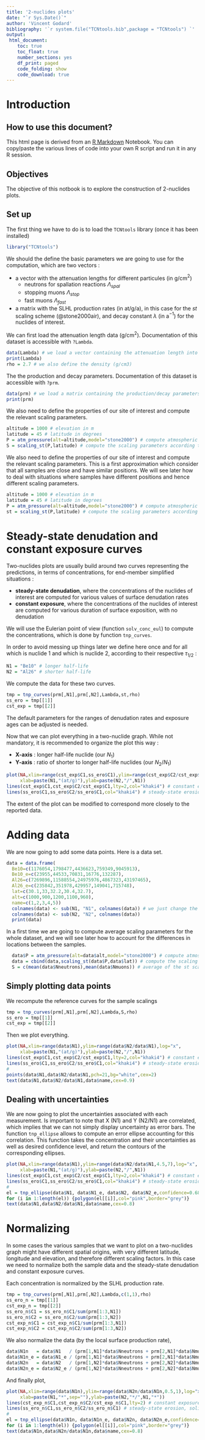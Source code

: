 ```yaml
---
title: '2-nuclides plots'
date: "`r Sys.Date()`"
author: 'Vincent Godard'
bibliography: '`r system.file("TCNtools.bib",package = "TCNtools") `'
output:
 html_document:
    toc: true
    toc_float: true
    number_sections: yes
    df_print: paged
    code_folding: show
    code_download: true
---
```


# Introduction 

## How to use this document?

This html page is derived from an [R Markdown](http://rmarkdown.rstudio.com) Notebook. 
You can copy/paste the various lines of code into your own R script and run it in any R session.


## Objectives

The objective of this notbook is to explore the construction of 2-nuclides plots.

## Set up

The first thing we have to do is to load the `TCNtools` library (once it has been installed)

```r
library("TCNtools")
```

We should the define the basic parameters we are going to use for the computation, which are two vectors :

- a vector with the attenuation lengths for different particules (in g/cm$^2$)
    - neutrons for spallation reactions $\Lambda_{spal}$
    - stopping muons $\Lambda_{stop}$
    - fast muons $\Lambda_{fast}$    
- a matrix with the SLHL production rates (in at/g/a), in this case for the *st* scaling scheme (@stone2000air), and decay constant $\lambda$ (in a$^{-1}$) for the nuclides of interest.

We can first load the attenuation length data (g/cm$^2$).
Documentation of this dataset is accessible with `?Lambda`.

```r
data(Lambda) # we load a vector containing the attenuation length into the environment
print(Lambda)
rho = 2.7 # we also define the density (g/cm3)
```

The the production and decay parameters.
Documentation of this dataset is accessible with `?prm`.

```r
data(prm) # we load a matrix containing the production/decay parameters into the environment
print(prm)
```

We also need to define the properties of our site of interest and compute the relevant scaling parameters.

```r
altitude = 1000 # elevation in m
latitude = 45 # latitude in degrees
P = atm_pressure(alt=altitude,model="stone2000") # compute atmospheric pressure at site
S = scaling_st(P,latitude) # compute the scaling parameters according to Stone (2000)
```

We also need to define the properties of our site of interest and compute the relevant scaling parameters.
This is a first approximation which consider that all samples are close and have similar positions.
We will see later how to deal with situations where samples have different positions and hence different scaling parameters.

```r
altitude = 1000 # elevation in m
latitude = 45 # latitude in degrees
P = atm_pressure(alt=altitude,model="stone2000") # compute atmospheric pressure at site
st = scaling_st(P,latitude) # compute the scaling parameters according to Stone (2000)
```

# Steady-state denudation and constant exposure curves

Two-nuclides plots are usually build around two curves representing the predictions, in terms of concentrations, for end-member simplified situations :

- **steady-state denudation**, where the concentrations of the nuclides of interest are computed for various values of surface denudation rates
- **constant exposure**, where the concentrations of the nuclides of interest are computed for various duration of surface exposition, with no denudation

We will use the Eulerian point of view (function `solv_conc_eul`) to compute the concentrations, which is done by function `tnp_curves`.

In order to avoid messing up things later we define here once and for all which is nuclide 1 and which is nuclide 2, according to their respective $\tau_{1/2}$ :

```r
N1 = "Be10" # longer half-life
N2 = "Al26" # shorter half-life
```

We compute the data for these two curves.

```r
tmp = tnp_curves(prm[,N1],prm[,N2],Lambda,st,rho)
ss_ero = tmp[[1]]
cst_exp = tmp[[2]]
```

The default parameters for the ranges of denudation rates and exposure ages can be adjusted is needed.

Now that we can plot everything in a two-nuclide graph.
While not mandatory, it is recommended to organize the plot this way :

- **X-axis** : longer half-life nuclide (our $N_1$)
- **Y-axis** : ratio of shorter to longer half-life nuclides (our $N_2/N_1$)

```r
plot(NA,xlim=range(cst_exp$C1,ss_ero$C1),ylim=range(cst_exp$C2/cst_exp$C1,ss_ero$C2/ss_ero$C1),log="x",
     xlab=paste(N1,"(at/g)"),ylab=paste(N2,"/",N1))
lines(cst_exp$C1,cst_exp$C2/cst_exp$C1,lty=2,col="khaki4") # constant exposure, dashed line
lines(ss_ero$C1,ss_ero$C2/ss_ero$C1,col="khaki4") # steady-state erosion, solid line
```
The extent of the plot can be modified to correspond more closely to the reported data.

# Adding data

We are now going to add some data points.
Here is a data set.


```r
data = data.frame(
  Be10=c(1176054,1798477,4436623,759349,9045913),
  Be10_e=c(23955,44533,70831,16776,132287),
  Al26=c(7269896,11588554,24975976,4867323,43197465),
  Al26_e=c(235842,351978,429957,149041,715748),
  lat=c(30.1,33,32.2,30.4,32.7),
  alt=c(1000,900,1200,1100,960),
  name=c(1,2,3,4,5))
  colnames(data) <- sub(N1, "N1", colnames(data)) # we just change the column names to have everything in terms of N1 and N2
  colnames(data) <- sub(N2, "N2", colnames(data)) 
  print(data)
```

In a first time we are going to compute average scaling parameters for the whole dataset, and we will see later how to account for the differences in locations between the samples.

```r
  data$P = atm_pressure(alt=data$alt,model="stone2000") # compute atmospheric pressure at each site
  data = cbind(data,scaling_st(data$P,data$lat)) # compute the scaling parameters according to Stone (2000), and merge with samples table
  S = c(mean(data$Nneutrons),mean(data$Nmuons)) # average of the st scaling parameters
```



## Simply plotting data points

We recompute the reference curves for the sample scalings

```r
tmp = tnp_curves(prm[,N1],prm[,N2],Lambda,S,rho)
ss_ero = tmp[[1]]
cst_exp = tmp[[2]]
```

Then we plot everything.

```r
plot(NA,xlim=range(data$N1),ylim=range(data$N2/data$N1),log="x",
     xlab=paste(N1,"(at/g)"),ylab=paste(N2,"/",N1))
lines(cst_exp$C1,cst_exp$C2/cst_exp$C1,lty=2,col="khaki4") # constant exposure, dashed line
lines(ss_ero$C1,ss_ero$C2/ss_ero$C1,col="khaki4") # steady-state erosion, solid line
#
points(data$N1,data$N2/data$N1,pch=21,bg="white",cex=2) 
text(data$N1,data$N2/data$N1,data$name,cex=0.9)

```

## Dealing with uncertainties
     
We are now going to plot the uncertainties associated with each measurement. 
Is important to note that X (N1) and Y (N2/N1) are correlated, which implies that we can not simply display uncertainty as error bars.
The function `tnp_ellipse` allows to compute an error ellipse accounting for this correlation. 
This function takes the concentration and their uncertainties as well as desired confidence level, and return the contours of the corresponding ellipses.
    
```r
plot(NA,xlim=range(data$N1),ylim=range(data$N2/data$N1,4.5,7),log="x",
     xlab=paste(N1,"(at/g)"),ylab=paste(N2,"/",N1))
lines(cst_exp$C1,cst_exp$C2/cst_exp$C1,lty=2,col="khaki4") # constant exposure, dashed line
lines(ss_ero$C1,ss_ero$C2/ss_ero$C1,col="khaki4") # steady-state erosion, solid line
#
el = tnp_ellipse(data$N1, data$N1_e, data$N2, data$N2_e,confidence=0.68)
for (i in 1:length(el)) {polygon(el[[i]],col="pink",border="grey")}
text(data$N1,data$N2/data$N1,data$name,cex=0.8)
```
    
    
# Normalizing 

In some cases the various samples that we want to plot on a two-nuclides graph might have different spatial origins, with very different latitude, longitude and elevation, and therefore different scaling factors. In this case we need to normalize both the sample data and the  steady-state denudation and constant exposure curves. 

Each concentration is normalized by the SLHL production rate.

```r
tmp = tnp_curves(prm[,N1],prm[,N2],Lambda,c(1,1),rho)
ss_ero_n = tmp[[1]]
cst_exp_n = tmp[[2]]
ss_ero_n$C1 = ss_ero_n$C1/sum(prm[1:3,N1])
ss_ero_n$C2 = ss_ero_n$C2/sum(prm[1:3,N2])
cst_exp_n$C1 = cst_exp_n$C1/sum(prm[1:3,N1])
cst_exp_n$C2 = cst_exp_n$C2/sum(prm[1:3,N2])
```


We also normalize the data (by the local surface production rate),

```r
data$N1n   = data$N1   / (prm[1,N1]*data$Nneutrons + prm[2,N1]*data$Nmuons + prm[3,N1]*data$Nmuons)
data$N1n_e = data$N1_e / (prm[1,N1]*data$Nneutrons + prm[2,N1]*data$Nmuons + prm[3,N1]*data$Nmuons)
data$N2n   = data$N2   / (prm[1,N2]*data$Nneutrons + prm[2,N2]*data$Nmuons + prm[3,N2]*data$Nmuons)
data$N2n_e = data$N2_e / (prm[1,N2]*data$Nneutrons + prm[2,N2]*data$Nmuons + prm[3,N2]*data$Nmuons)

```

And finally plot,

```r
plot(NA,xlim=range(data$N1n),ylim=range(data$N2n/data$N1n,0.5,1),log="x",
     xlab=paste(N1,"*",sep=""),ylab=paste(N2,"*/",N1,"*"))
lines(cst_exp_n$C1,cst_exp_n$C2/cst_exp_n$C1,lty=2) # constant exposure, dashed line
lines(ss_ero_n$C1,ss_ero_n$C2/ss_ero_n$C1) # steady-state erosion, solid line
#
el = tnp_ellipse(data$N1n, data$N1n_e, data$N2n, data$N2n_e,confidence=0.68)
for (i in 1:length(el)) {polygon(el[[i]],col="pink",border="grey")}
text(data$N1n,data$N2n/data$N1n,data$name,cex=0.8)
```
     
     
     
  
